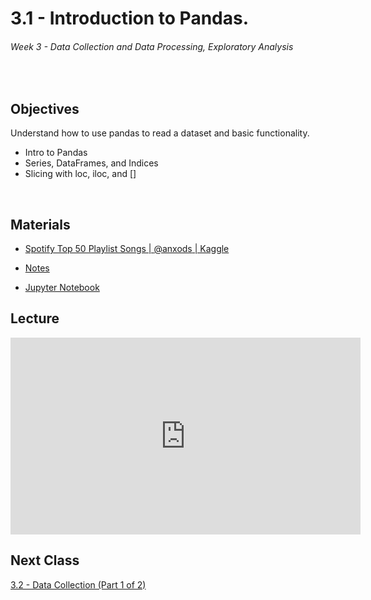 # 3.1 - Introduction to Pandas. 

######  Week 3 - Data Collection and Data Processing, Exploratory Analysis 
<br>

## Objectives 

Understand how to use pandas to read a dataset and basic functionality.

* Intro to Pandas
* Series, DataFrames, and Indices
* Slicing with loc, iloc, and []

<br>

## Materials

* [Spotify Top 50 Playlist Songs | @anxods | Kaggle](https://www.kaggle.com/datasets/anxods/spotify-top-50-playlist-songs-anxods)
<br>

* [Notes](notes.qmd)

* [Jupyter Notebook](Notebook.ipynb)

## Lecture

<iframe width="560" height="315" src="https://www.youtube.com/embed/NOTLweYaSOc" title="YouTube video player" frameborder="0" allow="accelerometer; autoplay; clipboard-write; encrypted-media; gyroscope; picture-in-picture; web-share" allowfullscreen></iframe>

## Next Class 

[3.2 - Data Collection (Part 1 of 2)](../2/home.qmd)
